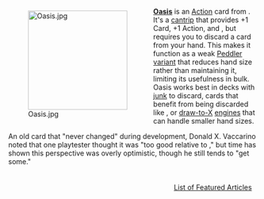 <div style="float: left; margin: 0.5em 0.9em 0.4em 0;">[[File:Oasis.jpg|200px]]</div>

'''[[Oasis]]''' is an [[Action]] card from {{Set|Hinterlands}}. It's a [[cantrip]] that provides +1 Card, +1 Action, and {{Costplus|1}}, but requires you to discard a card from your hand. This makes it function as a weak [[Peddler variant]] that reduces hand size rather than maintaining it, limiting its usefulness in bulk. Oasis works best in decks with [[junk]] to discard, cards that benefit from being discarded like {{Card|Village Green}}, or [[draw-to-X]] [[engine]]s that can handle smaller hand sizes.

An old card that "never changed" during development, Donald X. Vaccarino noted that one playtester thought it was "too good relative to {{Card|Silver}}," but time has shown this perspective was overly optimistic, though he still tends to "get some."

<div style="float: right; margin: 0.5em 0.9em 0.4em 0;">[[List of Featured Articles]]</div>